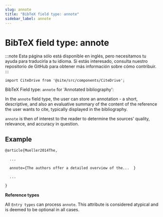 ```yaml
---
slug: annote
title: "BibTeX field type: annote"
sidebar_label: annote
---
```


# BibTeX field type: annote

:::note
Esta página sólo está disponible en inglés, pero necesitamos tu ayuda para traducirla a tu idioma. Si estás interesado, consulta nuestro repositorio de GitHub para obtener más información sobre cómo contribuir.
:::

```mdx-code-block
import CiteDrive from '@site/src/components/CiteDrive';
```
<CiteDrive /> 

BibTeX Field type: ``annote`` for 'Annotated bibliography':

In the ``annote`` field type, the user can store an annotation - a short, descriptive, and also an evaluative summary of the content of the reference the user wants to cite, typically displayed in the bibliography.

``annote`` is then of interest to the reader to determine the sources' quality, relevance, and accuracy in question.

## Example

```tex
@article{Mueller2014The,

  ...

  annote={The authors offer a detailed overview of the...  }

  ...

}
```

**Reference types**

All ``Entry types`` can process ``annote``. This attribute is considered atypical and is deemed to be optional in all cases.
